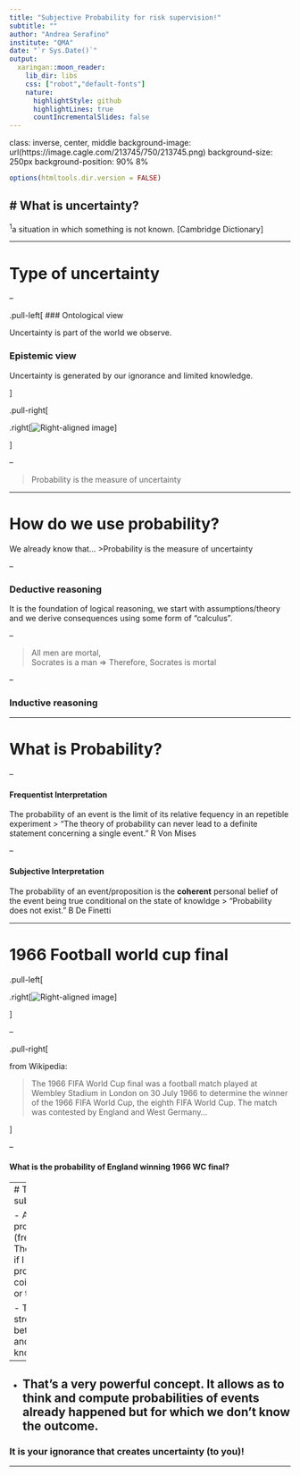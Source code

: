 ```yaml
---
title: "Subjective Probability for risk supervision!"
subtitle: ""
author: "Andrea Serafino"
institute: "QMA"
date: "`r Sys.Date()`"
output:
  xaringan::moon_reader:
    lib_dir: libs
    css: ["robot","default-fonts"]
    nature:
      highlightStyle: github
      highlightLines: true
      countIncrementalSlides: false
---
```

class: inverse, center, middle
background-image: url(https://image.cagle.com/213745/750/213745.png)
background-size: 250px
background-position: 90% 8%


```r
options(htmltools.dir.version = FALSE)
```


# What is uncertainty?
--

<sup>1</sup>a situation in which something is not known. [Cambridge Dictionary]

---


# Type of uncertainty


--


.pull-left[
### Ontological view


Uncertainty is part of the world we observe.

### Epistemic view


Uncertainty is generated by our ignorance and limited knowledge.

]

.pull-right[

.right[![Right-aligned image](http://3.bp.blogspot.com/-XvglB4so2LI/VWlPcnjvGDI/AAAAAAAAAWo/Q2KKpi1jwzY/s1600/Themis.jpg)]

]

--

 >Probability is the measure of uncertainty

---

# How do we use probability?

We already know that...
 >Probability is the measure of uncertainty

--

### Deductive reasoning

It is the foundation of logical reasoning, we start with assumptions/theory and we derive consequences using some form of "calculus".

--

> All men are mortal,  
> Socrates is a man 
>              => Therefore, Socrates is mortal

--

### Inductive reasoning


---

# What is Probability?


--

#### Frequentist Interpretation

The probability of an event is the limit of its relative fequency in an repetible experiment
> "The theory of probability can never lead to a definite statement concerning a single event." R Von Mises

--

#### Subjective Interpretation

The probability of an event/proposition is the __coherent__ personal belief of the event being true conditional on the state of knowldge 
> "Probability does not exist." B De Finetti


---

# 1966 Football world cup final

.pull-left[

.right[![Right-aligned image](https://cdn.images.express.co.uk/img/dynamic/67/750x445/1292506.jpg)]

]

--

.pull-right[

from Wikipedia:

>The 1966 FIFA World Cup final was a football match played at Wembley Stadium in London on 30 July 1966 to determine the winner of the 1966 FIFA World Cup, the eighth FIFA World Cup. The match was contested by England and West Germany...



]

-- 

#### What is the probability of England winning 1966 WC final?



---
# The power of the subjective view

- Assume that probability is real (frequentist view). Then what can you say if I ask "what is a probability of tail with a coin that has two tails or two heads?"

- The subjective view stress the connection between probability and knowledge/information. 
--

- That's a very powerful concept. It allows as to think and compute probabilities of events already happened but for which we don't know the outcome.
--


  
### It is your ignorance that creates uncertainty (to you)!

---

